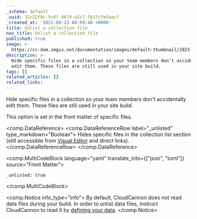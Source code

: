 ```yaml
---
_schema: default
_uuid: 32c32f8c-5c6f-467d-a1c7-fb27cfe5aacf
_created_at: '2021-09-23 04:59:48 +0000'
title: Unlist a collection file
nav_title: Unlist a collection file
published: true
image: >-
  https://cc-dam.imgix.net/documentation/images/default-thumbnail/2023-Q4/CloudCannon-Documentation-Thumbnail.png
description: >-
  Hide specific files in a collection so your team members don't accidentally
  edit them. These files are still used in your site build.
tags: []
related_articles: []
related_links:
---
```

Hide specific files in a collection so your team members don't accidentally edit them. These files are still used in your site build.

This option is set in the front matter of specific files.

<comp.DataReference>
  <comp.DataReferenceRow label="_unlisted" type_markdown="Boolean">
    Hides specific files in the collection list section (still accessible from [Visual Editor](/documentation/articles/introducing-the-visual-editor/) and direct links).
  </comp.DataReferenceRow>
</comp.DataReference>

<comp.MultiCodeBlock language="yaml" translate_into={["json", "toml"]} source="Front Matter">
```
_unlisted: true
```
</comp.MultiCodeBlock>

<comp.Notice info_type="info">
  By default, CloudCannon does not read data files during your build. In order to unlist data files, instruct CloudCannon to read it by [defining your data](/documentation/articles/define-your-data/).
</comp.Notice>

